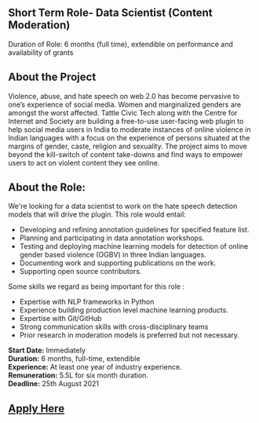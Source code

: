 ## Short Term Role- Data Scientist (Content Moderation)

Duration of Role: 6 months (full time), extendible on performance and availability of grants

## About the Project
Violence, abuse, and hate speech on web 2.0 has become pervasive to one’s experience of social media. Women and marginalized genders are amongst the worst affected.
Tattle Civic Tech along with the Centre for Internet and Society are building a free-to-use user-facing web plugin to help social media users in India to moderate instances of online violence in Indian languages with a focus on the experience of persons situated at the margins of gender, caste, religion and sexuality.  The project aims to move beyond the kill-switch of content take-downs and find ways to empower users to act on violent content they see online.

## About the Role:
We're looking for a data scientist to work on the hate speech detection models that will drive the plugin. This role would entail:
- Developing and refining annotation guidelines for specified feature list.
- Planning and participating in data annotation workshops.
- Testing and deploying machine learning models for detection of online gender based violence (OGBV) in three Indian languages.
- Documenting work and supporting publications on the work.
- Supporting open source contributors.

Some skills we regard as being important for this role : 
- Expertise with NLP frameworks in Python
- Experience building production level machine learning products.
- Expertise with Git/GitHub
- Strong communication skills with cross-disciplinary teams
- Prior research in moderation models is preferred but not necessary. 


**Start Date:** Immediately  
**Duration:** 6 months, full-time, extendible  
**Experience:** At least one year of industry experience.  
**Remuneration:** 5.5L for six month duration.  
**Deadline:** 25th August 2021

## [Apply Here](https://docs.google.com/forms/d/e/1FAIpQLSf9kH9vWZoscBzxMITtxbTlmUJlogj9HejsZXUjs_H1dzssuQ/viewform?usp=sf_link)


